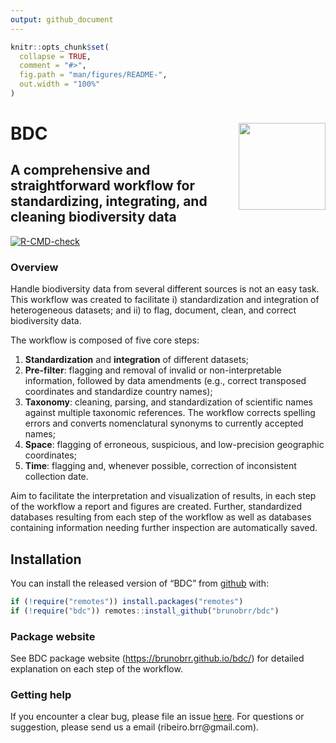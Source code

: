 ```yaml
---
output: github_document
---
```


<!-- README.md is generated from README.Rmd. Please edit that file -->

```r
knitr::opts_chunk$set(
  collapse = TRUE,
  comment = "#>",
  fig.path = "man/figures/README-",
  out.width = "100%"
)
```


# BDC <a href='https://github.com/brunobrr/bdc'><img src='https://github.com/brunobrr/bdc/blob/master/man/figures/logo.png' align="right" height="139" /></a>

## A comprehensive and straightforward workflow for standardizing, integrating, and cleaning biodiversity data

<!-- badges: start -->
[![R-CMD-check](https://github.com/brunobrr/bdc/actions/workflows/R-CMD-check.yaml/badge.svg)](https://github.com/brunobrr/bdc/actions/workflows/R-CMD-check.yaml)
<!-- badges: end -->


### Overview

Handle biodiversity data from several different sources is not an easy task. This workflow was created to facilitate i) standardization and integration of heterogeneous datasets; and ii) to flag, document, clean, and correct biodiversity data.

The workflow is composed of five core steps:

1. **Standardization** and **integration** of different datasets;  
2. **Pre-filter**: flagging and removal of invalid or non-interpretable information, followed by data amendments (e.g., correct transposed coordinates and standardize country names);   
3. **Taxonomy**: cleaning, parsing, and standardization of scientific names against multiple taxonomic references. The workflow corrects spelling errors and converts nomenclatural synonyms to currently accepted names;  
4. **Space**: flagging of erroneous, suspicious, and low-precision geographic coordinates;  
5. **Time**: flagging and, whenever possible, correction of inconsistent collection date.  

Aim to facilitate the interpretation and visualization of results, in each step of the workflow a report and figures are created. Further, standardized databases resulting from each step of the workflow as well as databases containing information needing further inspection are automatically saved.


## Installation

You can install the released version of "BDC" from [github](https://github.com/brunobrr/bdc) with:

```r
if (!require("remotes")) install.packages("remotes")
if (!require("bdc")) remotes::install_github("brunobrr/bdc")
```


### Package website

See BDC package website (<https://brunobrr.github.io/bdc/>) for detailed explanation on each step of the workflow.


### Getting help

If you encounter a clear bug, please file an issue [here](https://github.com/brunobrr/bdc/issues). For questions or suggestion, please send us a email (ribeiro.brr\@gmail.com).
